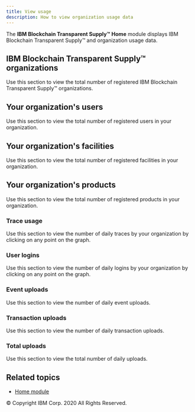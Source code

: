 ```yaml
---
title: View usage
description: How to view organization usage data
---
```


<PageDescription>

The **IBM Blockchain Transparent Supply™** **Home** module displays IBM Blockchain Transparent Supply™ and organization
usage data.

</PageDescription>

## IBM Blockchain Transparent Supply™ organizations

Use this section to view the total number of registered IBM Blockchain Transparent Supply™ organizations.

## Your organization's users

Use this section to view the total number of registered users in your organization.

## Your organization's facilities

Use this section to view the total number of registered facilities in your organization.

## Your organization's products

Use this section to view the total number of registered products in your organization.

### Trace usage

Use this section to view the number of daily traces by your organization by clicking on
any point on the graph.

### User logins

Use this section to view the number of daily logins by your organization by clicking
on any point on the graph.

### Event uploads

Use this section to view the number of daily event uploads.

### Transaction uploads

Use this section to view the number of daily transaction uploads.

### Total uploads

Use this section to view the total number of daily uploads.

## Related topics

- [Home module](/modules/home)

<PageCopyright>© Copyright IBM Corp. 2020 All Rights Reserved.</PageCopyright>
